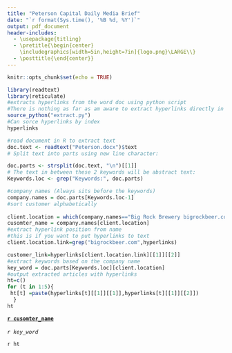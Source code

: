 ```yaml
---
title: "Peterson Capital Daily Media Brief"  
date: "`r format(Sys.time(), '%B %d, %Y')`"
output: pdf_document
header-includes:
  - \usepackage{titling}
  - \pretitle{\begin{center}
    \includegraphics[width=5in,height=7in]{logo.png}\LARGE\\}
  - \posttitle{\end{center}}
---
```


```r
knitr::opts_chunk$set(echo = TRUE)
```
 
```r
library(readtext)
library(reticulate)
#extracts hyperlinks from the word doc using python script
#There is nothing as far as am aware to extract hyperlinks directly in R, resorted to python
source_python("extract.py")
#Can sorce hyperlinks by index
hyperlinks

#read document in R to extract text 
doc.text <- readtext("Peterson.docx")$text 
# Split text into parts using new line character:

doc.parts <- strsplit(doc.text, "\n")[[1]]
# The text in between these 2 keywords will be abstract text:
Keywords.loc <- grep("Keywords:", doc.parts)

#company names (Always sits before the keywords)
company.names = doc.parts[Keywords.loc-1]
#sort customer alphabetically 
 
client.location = which(company.names=="Big Rock Brewery bigrockbeer.com") 
cusomter_name = company.names[client.location]
#extract hyperlink position from name
#this is if you want to put hyperlinks to text
client.location.link=grep("bigrockbeer.com",hyperlinks)

customer_link=hyperlinks[client.location.link][[1]][[2]] 
#extract keywords based on the company name
key_word = doc.parts[Keywords.loc][client.location]
#output extracted articles with hyperlinks
ht=c() 
for (t in 1:5){
 ht[t] =paste(hyperlinks[t][[1]][[1]],hyperlinks[t][[1]][[2]]) 
  }
ht 


```
 
**[`r cusomter_name`](`r customer_link`)**\
\
_`r key_word`_

 `r ht`
 
